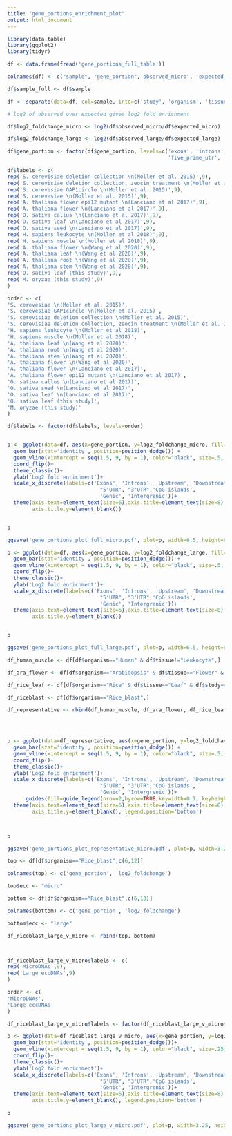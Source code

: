 ```yaml
---
title: "gene_portions_enrichment_plot"
output: html_document
---
```



```r
library(data.table)
library(ggplot2)
library(tidyr)

df <- data.frame(fread('gene_portions_full_table'))

colnames(df) <- c("sample", "gene_portion",'observed_micro', 'expected_micro', 'observed_large', 'expected_large')
```

```r

df$sample_full <- df$sample

df <- separate(data=df, col=sample, into=c('study', 'organism', 'tissue', 'genotype','treatment'), sep ="=")


```


```r

# log2 of observed over expected gives log2 fold enrichment

df$log2_foldchange_micro <- log2(df$observed_micro/df$expected_micro)

df$log2_foldchange_large <- log2(df$observed_large/df$expected_large)

df$gene_portion <- factor(df$gene_portion, levels=c('exons', 'introns', 'upstream', 'downstream', 
                                                    'five_prime_utr', 'three_prime_utr', 'cpg_islands', 'genic', 'intergenic'))

```


```r

df$labels <- c(
rep('S. cerevisiae deletion collection \n(Moller et al. 2015)',9),
rep('S. cerevisiae deletion collection, zeocin treatment \n(Moller et al. 2015)',9),
rep('S. cerevesiae GAP1circle \n(Moller et al. 2015)',9),
rep('S. cerevesiae \n(Moller et al. 2015)',9),
rep('A. thaliana flower epi12 mutant \n(Lanciano et al 2017)',9),
rep('A. thaliana flower \n(Lanciano et al 2017)',9),
rep('O. sativa callus \n(Lanciano et al 2017)',9),
rep('O. sativa leaf \n(Lanciano et al 2017)',9),
rep('O. sativa seed \n(Lanciano et al 2017)',9),
rep('H. sapiens leukocyte \n(Moller et al 2018)',9),
rep('H. sapiens muscle \n(Moller et al 2018)',9),
rep('A. thaliana flower \n(Wang et al 2020)',9),
rep('A. thaliana leaf \n(Wang et al 2020)',9),
rep('A. thaliana root \n(Wang et al 2020)',9),
rep('A. thaliana stem \n(Wang et al 2020)',9),
rep('O. sativa leaf (this study)',9),
rep('M. oryzae (this study)',9)
)

order <- c(
'S. cerevesiae \n(Moller et al. 2015)',
'S. cerevesiae GAP1circle \n(Moller et al. 2015)',
'S. cerevisiae deletion collection \n(Moller et al. 2015)',
'S. cerevisiae deletion collection, zeocin treatment \n(Moller et al. 2015)',
'H. sapiens leukocyte \n(Moller et al 2018)',
'H. sapiens muscle \n(Moller et al 2018)',
'A. thaliana leaf \n(Wang et al 2020)',
'A. thaliana root \n(Wang et al 2020)',
'A. thaliana stem \n(Wang et al 2020)',
'A. thaliana flower \n(Wang et al 2020)',
'A. thaliana flower \n(Lanciano et al 2017)',
'A. thaliana flower epi12 mutant \n(Lanciano et al 2017)',
'O. sativa callus \n(Lanciano et al 2017)',
'O. sativa seed \n(Lanciano et al 2017)',
'O. sativa leaf \n(Lanciano et al 2017)',
'O. sativa leaf (this study)',
'M. oryzae (this study)'
)

df$labels <- factor(df$labels, levels=order)



```


```r

p <- ggplot(data=df, aes(x=gene_portion, y=log2_foldchange_micro, fill=labels))+
  geom_bar(stat='identity', position=position_dodge()) + 
  geom_vline(xintercept = seq(1.5, 9, by = 1), color="black", size=.5, alpha=1)+
  coord_flip()+
  theme_classic()+
  ylab('Log2 fold enrichment')+
  scale_x_discrete(labels=c('Exons', 'Introns', 'Upstream', 'Downstream',
                              "5'UTR", "3'UTR",'CpG islands',
                              'Genic', 'Intergrenic'))+
  theme(axis.text=element_text(size=6),axis.title=element_text(size=8) , legend.title=element_blank(), legend.text=element_text(size=6),
        axis.title.y=element_blank())


p

ggsave('gene_portions_plot_full_micro.pdf', plot=p, width=6.5, height=6.5, device = 'pdf')


```


```r
p <- ggplot(data=df, aes(x=gene_portion, y=log2_foldchange_large, fill=labels))+
  geom_bar(stat='identity', position=position_dodge()) + 
  geom_vline(xintercept = seq(1.5, 9, by = 1), color="black", size=.5, alpha=1)+
  coord_flip()+
  theme_classic()+
  ylab('Log2 fold enrichment')+
  scale_x_discrete(labels=c('Exons', 'Introns', 'Upstream', 'Downstream',
                              "5'UTR", "3'UTR",'CpG islands',
                              'Genic', 'Intergrenic'))+
  theme(axis.text=element_text(size=6),axis.title=element_text(size=8) , legend.title=element_blank(), legend.text=element_text(size=6),
        axis.title.y=element_blank())


p

ggsave('gene_portions_plot_full_large.pdf', plot=p, width=6.5, height=6.5, device = 'pdf')
```


```r

df_human_muscle <- df[df$organism=="Human" & df$tissue!="Leukocyte",]

df_ara_flower <- df[df$organism=="Arabidopsis" & df$tissue=="Flower" & df$study=="2020_Wang",]

df_rice_leaf <- df[df$organism=="Rice" & df$tissue=="Leaf" & df$study=="2017_Lanciano",]

df_riceblast <- df[df$organism=="Rice_blast",]

df_representative <- rbind(df_human_muscle, df_ara_flower, df_rice_leaf, df_riceblast)


  
```




```r

p <- ggplot(data=df_representative, aes(x=gene_portion, y=log2_foldchange_micro, fill=labels))+
  geom_bar(stat='identity', position=position_dodge()) + 
  geom_vline(xintercept = seq(1.5, 9, by = 1), color="black", size=.5, alpha=1)+
  coord_flip()+
  theme_classic()+
  ylab('Log2 fold enrichment')+
  scale_x_discrete(labels=c('Exons', 'Introns', 'Upstream', 'Downstream',
                              "5'UTR", "3'UTR",'CpG islands',
                              'Genic', 'Intergrenic'))+
      guides(fill=guide_legend(nrow=2,byrow=TRUE,keywidth=0.1, keyheight=0.1, default.unit='inch'))+
  theme(axis.text=element_text(size=6),axis.title=element_text(size=8) , legend.title=element_blank(), legend.text=element_text(size=6),
        axis.title.y=element_blank(), legend.position='bottom')



p

ggsave('gene_portions_plot_representative_micro.pdf', plot=p, width=3.25, height=3.25, device = 'pdf')


```

```r

top <- df[df$organism=="Rice_blast",c(6,12)]

colnames(top) <- c('gene_portion', 'log2_foldchange')

top$ecc <- "micro"

bottom <- df[df$organism=="Rice_blast",c(6,13)]

colnames(bottom) <- c('gene_portion', 'log2_foldchange')

bottom$ecc <- "large"

df_riceblast_large_v_micro <- rbind(top, bottom)



df_riceblast_large_v_micro$labels <- c(
rep('MicroDNAs',9),
rep('Large eccDNAs',9)
)

order <- c(
'MicroDNAs',
'Large eccDNAs'
)

df_riceblast_large_v_micro$labels <- factor(df_riceblast_large_v_micro$labels, levels=order)

```

```r

p <- ggplot(data=df_riceblast_large_v_micro, aes(x=gene_portion, y=log2_foldchange, fill=labels))+
  geom_bar(stat='identity', position=position_dodge())+ 
  geom_vline(xintercept = seq(1.5, 9, by = 1), color="black", size=.25, alpha=1)+
  coord_flip()+
  theme_classic()+
  ylab('Log2 fold enrichment')+
  scale_x_discrete(labels=c('Exons', 'Introns', 'Upstream', 'Downstream',
                              "5'UTR", "3'UTR",'CpG islands',
                              'Genic', 'Intergrenic'))+
  theme(axis.text=element_text(size=6),axis.title=element_text(size=8) , legend.title=element_blank(), legend.text=element_text(size=6),
        axis.title.y=element_blank(), legend.position='bottom')

p

ggsave('gene_portions_plot_large_v_micro.pdf', plot=p, width=3.25, height=3.25, device = 'pdf')

```

